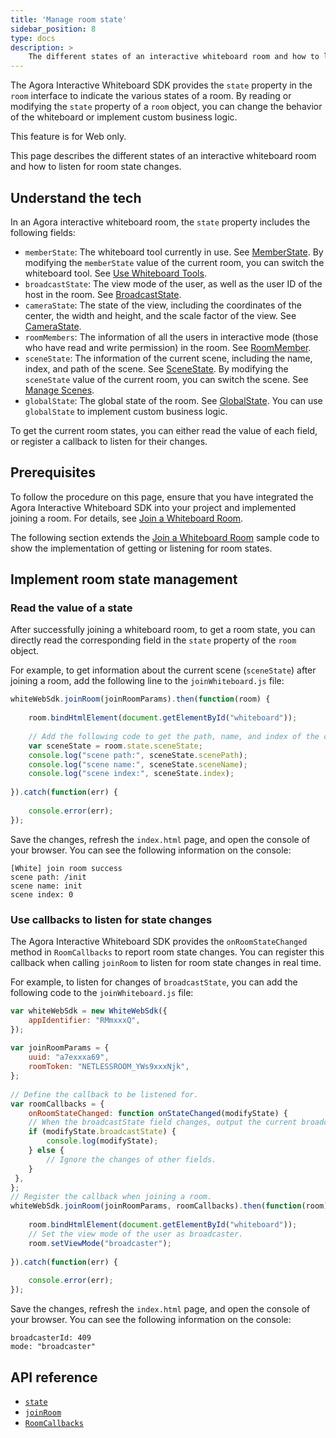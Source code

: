 ```yaml
---
title: 'Manage room state'
sidebar_position: 8
type: docs
description: >
    The different states of an interactive whiteboard room and how to listen for room state changes.
---
```


The Agora Interactive Whiteboard SDK provides the `state` property in the `room` interface to indicate the various states of a room. By reading or modifying the `state` property of a `room` object, you can change the behavior of the whiteboard or implement custom business logic.

<PlatformWrapper notAllowed="web">
This feature is for Web only.
</PlatformWrapper>
<PlatformWrapper platform="web">

This page describes the different states of an interactive whiteboard room and how to listen for room state changes.

## Understand the tech

In an Agora interactive whiteboard room, the `state` property includes the following fields:

- `memberState`: The whiteboard tool currently in use. See [MemberState](https://docs.agora.io/en/whiteboard/API%20Reference/whiteboard_web/globals.html#memberstate). By modifying the `memberState` value of the current room, you can switch the whiteboard tool. See [Use Whiteboard Tools](https://docs.agora.io/en/whiteboard/whiteboard_tool?platform=Web).
- `broadcastState`: The view mode of the user, as well as the user ID of the host in the room. See [BroadcastState](https://docs.agora.io/en/whiteboard/API%20Reference/whiteboard_web/globals.html?platform=All%20Platforms#broadcaststate).
- `cameraState`: The state of the view, including the coordinates of the center, the width and height, and the scale factor of the view. See [CameraState](https://docs.agora.io/en/whiteboard/API%20Reference/whiteboard_web/globals.html#camerastate).
- `roomMembers`: The information of all the users in interactive mode (those who have read and write permission) in the room. See [RoomMember](https://docs.agora.io/en/whiteboard/API%20Reference/whiteboard_web/globals.html#roommember).
- `sceneState`: The information of the current scene, including the name, index, and path of the scene. See [SceneState](https://docs.agora.io/en/whiteboard/API%20Reference/whiteboard_web/globals.html#scenestate). By modifying the `sceneState` value of the current room, you can switch the scene. See [Manage Scenes](https://docs.agora.io/en/whiteboard/manage_scenes?platform=Web).
- `globalState`: The global state of the room. See [GlobalState](https://docs.agora.io/en/whiteboard/API%20Reference/whiteboard_web/globals.html#globalstate). You can use `globalState` to implement custom business logic. 

To get the current room states, you can either read the value of each field, or register a callback to listen for their changes.

## Prerequisites

To follow the procedure on this page, ensure that you have integrated the Agora Interactive Whiteboard SDK into your project and implemented joining a room. For details, see [Join a Whiteboard Room](https://docs.agora.io/en/whiteboard/join_whiteboard_room_web?platform=Web).

The following section extends the [Join a Whiteboard Room](https://docs.agora.io/en/whiteboard/join_whiteboard_room_web?platform=Web) sample code to show the implementation of getting or listening for room states.

## Implement room state management

### Read the value of a state

After successfully joining a whiteboard room, to get a room state, you can directly read the corresponding field in the `state` property of the `room` object.

For example, to get information about the current scene (`sceneState`) after joining a room, add the following line to the `joinWhiteboard.js` file:

```javascript
whiteWebSdk.joinRoom(joinRoomParams).then(function(room) {
  
    room.bindHtmlElement(document.getElementById("whiteboard"));
  
    // Add the following code to get the path, name, and index of the current scene.
    var sceneState = room.state.sceneState;
    console.log("scene path:", sceneState.scenePath);
    console.log("scene name:", sceneState.sceneName);
    console.log("scene index:", sceneState.index);
  
}).catch(function(err) {
  
    console.error(err);
});
```

Save the changes, refresh the `index.html` page, and open the console of your browser. You can see the following information on the console:

```
[White] join room success
scene path: /init
scene name: init
scene index: 0
```

### Use callbacks to listen for state changes

The Agora Interactive Whiteboard SDK provides the `onRoomStateChanged` method in `RoomCallbacks` to report room state changes. You can register this callback when calling `joinRoom` to listen for room state changes in real time.

For example, to listen for changes of `broadcastState`, you can add the following code to the `joinWhiteboard.js` file:

```javascript
var whiteWebSdk = new WhiteWebSdk({
    appIdentifier: "RMmxxxQ",
});
  
var joinRoomParams = {
    uuid: "a7exxxa69",
    roomToken: "NETLESSROOM_YWs9xxxNjk",
};
  
// Define the callback to be listened for.
var roomCallbacks = {
    onRoomStateChanged: function onStateChanged(modifyState) {
    // When the broadcastState field changes, output the current broadcastState.
    if (modifyState.broadcastState) {
        console.log(modifyState);
    } else {
        // Ignore the changes of other fields.
    }
 },
};
// Register the callback when joining a room.
whiteWebSdk.joinRoom(joinRoomParams, roomCallbacks).then(function(room) {
  
    room.bindHtmlElement(document.getElementById("whiteboard"));
    // Set the view mode of the user as broadcaster.
    room.setViewMode("broadcaster");
  
}).catch(function(err) {
  
    console.error(err);
});
```

Save the changes, refresh the `index.html` page, and open the console of your browser. You can see the following information on the console:

```
broadcasterId: 409
mode: "broadcaster"
```

## API reference

- [`state`](https://docs.agora.io/en/whiteboard/API%20Reference/whiteboard_web/interfaces/room.html#state)
- [`joinRoom`](https://docs.agora.io/en/whiteboard/API%20Reference/whiteboard_web/classes/whitewebsdk.html#joinroom)
- [`RoomCallbacks`](https://docs.agora.io/en/whiteboard/API%20Reference/whiteboard_web/globals.html#roomcallbacks)

</PlatformWrapper>